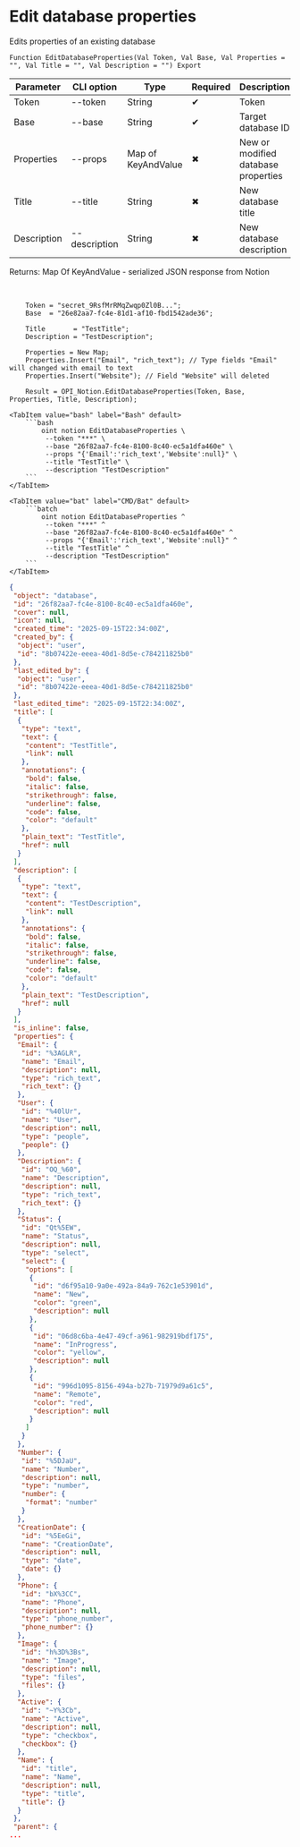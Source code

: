 ﻿---
sidebar_position: 3
description: Edit database properties and other functions to work with Notion in the Open Integration Package, a free open-source integration library for 1C:Enterprise 8, OneScript and CLI
keywords: [1C, 1С, 1С:Enterprise, 1С:Enterprise 8.3, API, Integration, Services, Exchange, OneScript, CLI, Notion]
---


# Edit database properties
 Edits properties of an existing database



`Function EditDatabaseProperties(Val Token, Val Base, Val Properties = "", Val Title = "", Val Description = "") Export`

  | Parameter | CLI option | Type | Required | Description |
  |-|-|-|-|-|
  | Token | --token | String | &#x2714; | Token |
  | Base | --base | String | &#x2714; | Target database ID |
  | Properties | --props | Map of KeyAndValue | &#x2716; | New or modified database properties |
  | Title | --title | String | &#x2716; | New database title |
  | Description | --description | String | &#x2716; | New database description |

  
  Returns:  Map Of KeyAndValue - serialized JSON response from Notion

<br/>




```bsl title="1C:Enterprise/OneScript code example"
    Token = "secret_9RsfMrRMqZwqp0Zl0B...";
    Base  = "26e82aa7-fc4e-81d1-af10-fbd1542ade36";

    Title       = "TestTitle";
    Description = "TestDescription";

    Properties = New Map;
    Properties.Insert("Email", "rich_text"); // Type fields "Email" will changed with email to text
    Properties.Insert("Website"); // Field "Website" will deleted

    Result = OPI_Notion.EditDatabaseProperties(Token, Base, Properties, Title, Description);
```
 

 <Tabs>
  
    <TabItem value="bash" label="Bash" default>
        ```bash
            oint notion EditDatabaseProperties \
             --token "***" \
             --base "26f82aa7-fc4e-8100-8c40-ec5a1dfa460e" \
             --props "{'Email':'rich_text','Website':null}" \
             --title "TestTitle" \
             --description "TestDescription"
        ```
    </TabItem>
  
    <TabItem value="bat" label="CMD/Bat" default>
        ```batch
            oint notion EditDatabaseProperties ^
             --token "***" ^
             --base "26f82aa7-fc4e-8100-8c40-ec5a1dfa460e" ^
             --props "{'Email':'rich_text','Website':null}" ^
             --title "TestTitle" ^
             --description "TestDescription"
        ```
    </TabItem>
</Tabs>


```json title="Result"
{
 "object": "database",
 "id": "26f82aa7-fc4e-8100-8c40-ec5a1dfa460e",
 "cover": null,
 "icon": null,
 "created_time": "2025-09-15T22:34:00Z",
 "created_by": {
  "object": "user",
  "id": "8b07422e-eeea-40d1-8d5e-c784211825b0"
 },
 "last_edited_by": {
  "object": "user",
  "id": "8b07422e-eeea-40d1-8d5e-c784211825b0"
 },
 "last_edited_time": "2025-09-15T22:34:00Z",
 "title": [
  {
   "type": "text",
   "text": {
    "content": "TestTitle",
    "link": null
   },
   "annotations": {
    "bold": false,
    "italic": false,
    "strikethrough": false,
    "underline": false,
    "code": false,
    "color": "default"
   },
   "plain_text": "TestTitle",
   "href": null
  }
 ],
 "description": [
  {
   "type": "text",
   "text": {
    "content": "TestDescription",
    "link": null
   },
   "annotations": {
    "bold": false,
    "italic": false,
    "strikethrough": false,
    "underline": false,
    "code": false,
    "color": "default"
   },
   "plain_text": "TestDescription",
   "href": null
  }
 ],
 "is_inline": false,
 "properties": {
  "Email": {
   "id": "%3AGLR",
   "name": "Email",
   "description": null,
   "type": "rich_text",
   "rich_text": {}
  },
  "User": {
   "id": "%40lUr",
   "name": "User",
   "description": null,
   "type": "people",
   "people": {}
  },
  "Description": {
   "id": "OQ_%60",
   "name": "Description",
   "description": null,
   "type": "rich_text",
   "rich_text": {}
  },
  "Status": {
   "id": "Qt%5EW",
   "name": "Status",
   "description": null,
   "type": "select",
   "select": {
    "options": [
     {
      "id": "d6f95a10-9a0e-492a-84a9-762c1e53901d",
      "name": "New",
      "color": "green",
      "description": null
     },
     {
      "id": "06d8c6ba-4e47-49cf-a961-982919bdf175",
      "name": "InProgress",
      "color": "yellow",
      "description": null
     },
     {
      "id": "996d1095-8156-494a-b27b-71979d9a61c5",
      "name": "Remote",
      "color": "red",
      "description": null
     }
    ]
   }
  },
  "Number": {
   "id": "%5DJaU",
   "name": "Number",
   "description": null,
   "type": "number",
   "number": {
    "format": "number"
   }
  },
  "CreationDate": {
   "id": "%5EeGi",
   "name": "CreationDate",
   "description": null,
   "type": "date",
   "date": {}
  },
  "Phone": {
   "id": "bX%3CC",
   "name": "Phone",
   "description": null,
   "type": "phone_number",
   "phone_number": {}
  },
  "Image": {
   "id": "h%3D%3Bs",
   "name": "Image",
   "description": null,
   "type": "files",
   "files": {}
  },
  "Active": {
   "id": "~Y%3Cb",
   "name": "Active",
   "description": null,
   "type": "checkbox",
   "checkbox": {}
  },
  "Name": {
   "id": "title",
   "name": "Name",
   "description": null,
   "type": "title",
   "title": {}
  }
 },
 "parent": {
...
```
